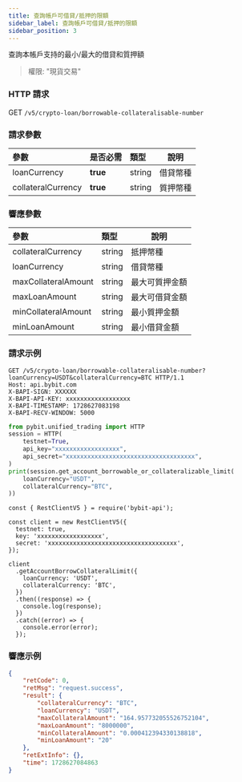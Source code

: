```yaml
---
title: 查詢帳戶可借貸/抵押的限額
sidebar_label: 查詢帳戶可借貸/抵押的限額
sidebar_position: 3
---
```

查詢本帳戶支持的最小/最大的借貸和質押額
> 權限: "現貨交易"

### HTTP 請求
GET `/v5/crypto-loan/borrowable-collateralisable-number`

### 請求參數
| 參數 | 是否必需 | 類型 | 說明|
|:----- |:-------|:-----|------ |
|loanCurrency|**true**|string|借貸幣種|
|collateralCurrency|**true**|string|質押幣種|

### 響應參數
| 參數 | 類型 | 說明|
|:----- |:-----|----- |
|collateralCurrency|string|抵押幣種|
|loanCurrency|string |借貸幣種 |
|maxCollateralAmount|string |最大可質押金額|
|maxLoanAmount|string |最大可借貸金額|
|minCollateralAmount|string |最小質押金額|
|minLoanAmount|string |最小借貸金額|

### 請求示例

<Tabs groupId="programming-languages">
<TabItem value="http" label="HTTP">

```http
GET /v5/crypto-loan/borrowable-collateralisable-number?loanCurrency=USDT&collateralCurrency=BTC HTTP/1.1
Host: api.bybit.com
X-BAPI-SIGN: XXXXXX
X-BAPI-API-KEY: xxxxxxxxxxxxxxxxxx
X-BAPI-TIMESTAMP: 1728627083198
X-BAPI-RECV-WINDOW: 5000
```

</TabItem>
<TabItem value="python" label="Python">

```python
from pybit.unified_trading import HTTP
session = HTTP(
    testnet=True,
    api_key="xxxxxxxxxxxxxxxxxx",
    api_secret="xxxxxxxxxxxxxxxxxxxxxxxxxxxxxxxxxxxx",
)
print(session.get_account_borrowable_or_collateralizable_limit(
    loanCurrency="USDT",
    collateralCurrency="BTC",
))
```

</TabItem>

<TabItem value="Node" label="Node.js">

```n4js
const { RestClientV5 } = require('bybit-api');

const client = new RestClientV5({
  testnet: true,
  key: 'xxxxxxxxxxxxxxxxxx',
  secret: 'xxxxxxxxxxxxxxxxxxxxxxxxxxxxxxxxxxxx',
});

client
  .getAccountBorrowCollateralLimit({
    loanCurrency: 'USDT',
    collateralCurrency: 'BTC',
  })
  .then((response) => {
    console.log(response);
  })
  .catch((error) => {
    console.error(error);
  });
```

</TabItem>
</Tabs>

### 響應示例

```json
{
    "retCode": 0,
    "retMsg": "request.success",
    "result": {
        "collateralCurrency": "BTC",
        "loanCurrency": "USDT",
        "maxCollateralAmount": "164.957732055526752104",
        "maxLoanAmount": "8000000",
        "minCollateralAmount": "0.000412394330138818",
        "minLoanAmount": "20"
    },
    "retExtInfo": {},
    "time": 1728627084863
}
```
